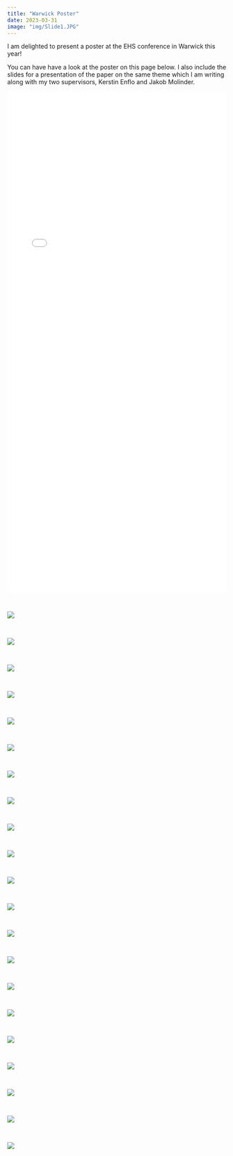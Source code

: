 ```yaml
---
title: "Warwick Poster"
date: 2023-03-31
image: "img/Slide1.JPG"
---
```


I am delighted to present a poster at the EHS conference in Warwick this year!

You can have have a look at the poster on this page below. I also include the slides for a presentation of the paper on the same theme which I am writing along with my two supervisors, Kerstin Enflo and Jakob Molinder.

![](img/Poster-Shocking-Technology-Jayes.pdf){width=100% height=1150}


<br>

![](img/Slide2.JPG)

<br>

![](img/Slide3.JPG)

<br>

![](img/Slide4.JPG)

<br>

![](img/Slide5.JPG)

<br>

![](img/Slide6.JPG)

<br>

![](img/Slide7.JPG)

<br>

![](img/Slide8.JPG)

<br>

![](img/Slide9.JPG)

<br>

![](img/Slide10.JPG)

<br>

![](img/Slide11.JPG)

<br>

![](img/Slide12.JPG)

<br>

![](img/Slide13.JPG)

<br>

![](img/Slide14.JPG)

<br>

![](img/Slide15.JPG)

<br>

![](img/Slide16.JPG)

<br>

![](img/Slide17.JPG)

<br>

![](img/Slide18.JPG)

<br>

![](img/Slide19.JPG)

<br>

![](img/Slide20.JPG)

<br>

![](img/Slide21.JPG)

<br>

![](img/Slide22.JPG)



